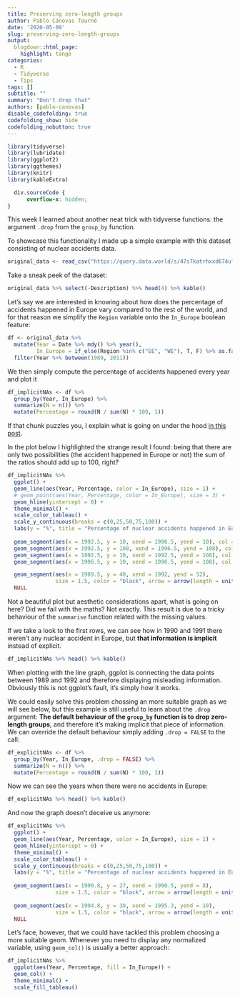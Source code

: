```yaml
---
title: Preserving zero-length groups
author: Pablo Cánovas Tourné
date: '2020-05-09'
slug: preserving-zero-length-groups
output:
  blogdown::html_page:
    highlight: tango
categories:
  - R
  - Tidyverse
  - Tips
tags: []
subtitle: ""
summary: "Don't drop that"
authors: [pablo-canovas]
disable_codefolding: true
codefolding_show: hide
codefolding_nobutton: true
---
```


```r
library(tidyverse)
library(lubridate)
library(ggplot2)
library(ggthemes)
library(knitr)
library(kableExtra)
```
```css
  div.sourceCode {
      overflow-x: hidden;
}
```

This week I learned about another neat trick with tidyverse functions: the argument ```.drop``` from the ```group_by``` function.

To showcase this functionality I made up a simple example with this dataset consisting of nuclear accidents data.

```r
original_data <- read_csv("https://query.data.world/s/47s7katrhxxd674ulus425k42l5u4s")
```

Take a sneak peek of the dataset:

```r
original_data %>% select(-Description) %>% head(4) %>% kable()
```

Let's say we are interested in knowing about how does the percentage of accidents happened in Europe vary compared to the rest of the world, and for that reason we simplify the ```Region``` variable onto the ```In_Europe``` boolean feature:

```r
df <- original_data %>% 
  mutate(Year = Date %>% mdy() %>% year(),
         In_Europe = if_else(Region %in% c("EE", "WE"), T, F) %>% as.factor()) %>%
  filter(Year %>% between(1989, 2011))
```

We then simply compute the percentage of accidents happened every year and plot it
```r
df_implicitNAs <- df %>% 
  group_by(Year, In_Europe) %>%
  summarize(N = n()) %>%
  mutate(Percentage = round(N / sum(N) * 100, 1)) 
```
If that chunk puzzles you, I explain what is going on under the hood [in this post](../calculating-ratios-tidyverse/index.Rmd).

In the plot below I highlighted the strange result I found: being that there are only two possibilities (the accident happened in Europe or not) the sum of the ratios should add up to 100, right? 
```r
df_implicitNAs %>% 
  ggplot() + 
  geom_line(aes(Year, Percentage, color = In_Europe), size = 1) +
  # geom_point(aes(Year, Percentage, color = In_Europe), size = 3) +
  geom_hline(yintercept = 0) + 
  theme_minimal() + 
  scale_color_tableau() + 
  scale_y_continuous(breaks = c(0,25,50,75,100)) + 
  labs(y = "%", title = "Percentage of nuclear accidents happened in Europe by year") + 
  
  geom_segment(aes(x = 1992.5, y = 10, xend = 1996.5, yend = 10), col = "black", size = 1.2, linetype = 2) +
  geom_segment(aes(x = 1992.5, y = 108, xend = 1996.5, yend = 108), col = "black", size = 1.2, linetype = 2) +
  geom_segment(aes(x = 1992.5, y = 10, xend = 1992.5, yend = 108), col = "black", size = 1.2, linetype = 2) +
  geom_segment(aes(x = 1996.5, y = 10, xend = 1996.5, yend = 108), col = "black", size = 1.2, linetype = 2) +

  geom_segment(aes(x = 1989.5, y = 40, xend = 1992, yend = 52),
               size = 1.5, color = "black", arrow = arrow(length = unit(0.15, "inches")), show.legend = F) +
  NULL
```

Not a beautiful plot but aesthetic considerations apart, what is going on here? Did we fail with the maths?
Not exactly. This result is due to a tricky behaviour of the ```summarise``` function related with the missing values.

If we take a look to the first rows, we can see how in 1990 and 1991 there weren't any nuclear accident in Europe, but **that information is implicit** instead of explicit. 

```r
df_implicitNAs %>% head() %>% kable()
```

When plotting with the line graph, ggplot is connecting the data points between 1989 and 1992 and therefore displaying misleading information.
Obviously this is not ggplot's fault, it's simply how it works.

We could easily solve this problem chossing an more suitable graph as we will see below, but this example is still useful to learn about the ```.drop``` argument:
**The default behaviour of the ```group_by``` function is to drop zero-length groups**, and therefore it's making implicit that piece of information. We can override the default behaviour simply adding ```.drop = FALSE``` to the call:

```r
df_explicitNAs <- df %>% 
  group_by(Year, In_Europe, .drop = FALSE) %>%
  summarize(N = n()) %>%
  mutate(Percentage = round(N / sum(N) * 100, 1))
```

Now we can see the years when there were no accidents in Europe:

```r
df_explicitNAs %>% head() %>% kable()
```

And now the graph doesn't deceive us anymore:

```r
df_explicitNAs %>% 
  ggplot() + 
  geom_line(aes(Year, Percentage, color = In_Europe), size = 1) +
  geom_hline(yintercept = 0) + 
  theme_minimal() + 
  scale_color_tableau() + 
  scale_y_continuous(breaks = c(0,25,50,75,100)) + 
  labs(y = "%", title = "Percentage of nuclear accidents happened in Europe by year") + 
  
  geom_segment(aes(x = 1990.8, y = 27, xend = 1990.5, yend = 8),
               size = 1.5, color = "black", arrow = arrow(length = unit(0.15, "inches")), show.legend = F) +
  
  geom_segment(aes(x = 1994.8, y = 30, xend = 1995.3, yend = 10),
               size = 1.5, color = "black", arrow = arrow(length = unit(0.15, "inches")), show.legend = F) +
  NULL

```

Let's face, however, that we could have tackled this problem choosing a more suitable geom. Whenever you need to display any normalized variable, using ```geom_col()``` is usually a better approach:

```r
df_implicitNAs %>% 
  ggplot(aes(Year, Percentage, fill = In_Europe)) + 
  geom_col() +
  theme_minimal() + 
  scale_fill_tableau()
```



